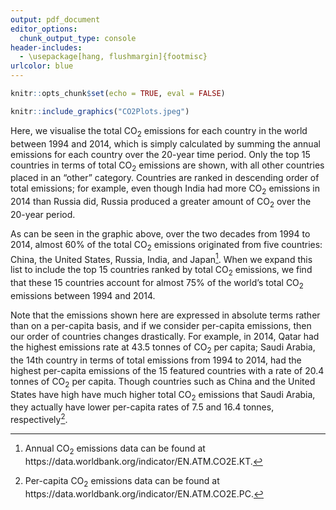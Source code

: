 ```yaml
---
output: pdf_document
editor_options: 
  chunk_output_type: console
header-includes:
  - \usepackage[hang, flushmargin]{footmisc}
urlcolor: blue
---
```


\setlength{\skip\footins}{0.35in}

```r

knitr::opts_chunk$set(echo = TRUE, eval = FALSE)

```

```r

knitr::include_graphics("CO2Plots.jpeg")

```

\bigskip
\smallskip

Here, we visualise the total CO$_{2}$ emissions for each country in the world between 1994 and 2014, which is simply calculated by summing the annual emissions for each country over the 20-year time period. Only the top 15 countries in terms of total CO$_{2}$ emissions are shown, with all other countries placed in an "other" category. Countries are ranked in descending order of total emissions; for example, even though India had more CO$_{2}$ emissions in 2014 than Russia did, Russia produced a greater amount of CO$_{2}$ over the 20-year period.

As can be seen in the graphic above, over the two decades from 1994 to 2014, almost 60% of the total CO$_{2}$ emissions originated from five countries: China, the United States, Russia, India, and Japan[^FootNote1]. When we expand this list to include the top 15 countries ranked by total CO$_{2}$ emissions, we find that these 15 countries account for almost 75% of the world's total CO$_{2}$ emissions between 1994 and 2014.

Note that the emissions shown here are expressed in absolute terms rather than on a per-capita basis, and if we consider per-capita emissions, then our order of countries changes drastically. For example, in 2014, Qatar had the highest emissions rate at 43.5 tonnes of CO$_{2}$ per capita; Saudi Arabia, the 14th country in terms of total emissions from 1994 to 2014, had the highest per-capita emissions of the 15 featured countries with a rate of 20.4 tonnes of CO$_{2}$ per capita. Though countries such as China and the United States have high have much higher total CO$_{2}$ emissions that Saudi Arabia, they actually have lower per-capita rates of 7.5 and 16.4 tonnes, respectively[^FootNote2].

[^FootNote1]: Annual CO$_{2}$ emissions data can be found at https://data.worldbank.org/indicator/EN.ATM.CO2E.KT.

[^FootNote2]: Per-capita CO$_{2}$ emissions data can be found at https://data.worldbank.org/indicator/EN.ATM.CO2E.PC.